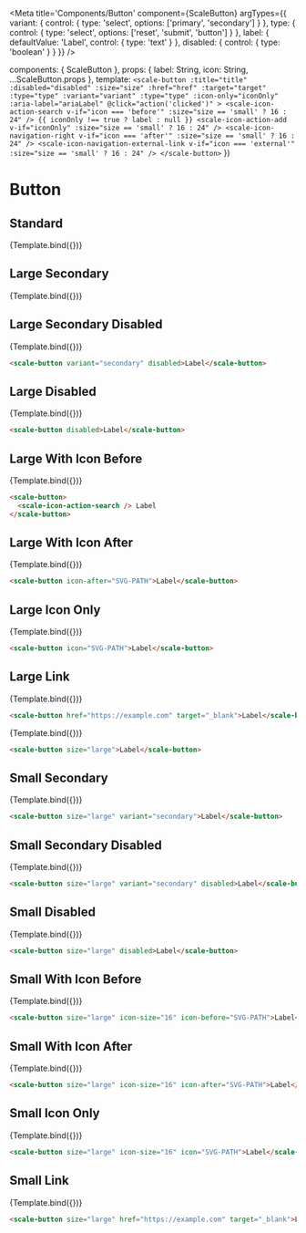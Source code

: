 
<Meta
  title='Components/Button'
  component={ScaleButton}
  argTypes={{
    variant: {
      control: { type: 'select', options: ['primary', 'secondary'] }
    },
    type: {
      control: { type: 'select', options: ['reset', 'submit', 'button'] }
    },
    label: {
      defaultValue: 'Label',
      control: { type: 'text' }
    },
    disabled: {
      control: { type: 'boolean' }
    }
  }}
/>

  components: { ScaleButton },
  props: {
    label: String,
    icon: String,
    ...ScaleButton.props
  },
  template: `
    <scale-button
      :title="title"
      :disabled="disabled"
      :size="size"
      :href="href"
      :target="target"
      :type="type"
      :variant="variant"
      :type="type"
      :icon-only="iconOnly"
      :aria-label="ariaLabel"
      @click="action('clicked')"
    >
      <scale-icon-action-search v-if="icon === 'before'" :size="size == 'small' ? 16 : 24" />
      {{ iconOnly !== true ? label : null }}
      <scale-icon-action-add v-if="iconOnly" :size="size == 'small' ? 16 : 24" />
      <scale-icon-navigation-right v-if="icon === 'after'" :size="size == 'small' ? 16 : 24" />
      <scale-icon-navigation-external-link v-if="icon === 'external'" :size="size == 'small' ? 16 : 24" />
    </scale-button>
  `
})

# Button

## Standard

<Canvas withSource="none">
  <Story
    name='Large Standard'
    args={{
      label: 'Label'
    }}
  >
    {Template.bind({})}
  </Story>
</Canvas>

<ArgsTable story='Large Standard' />


## Large Secondary

<Canvas withSource="none">
  <Story
    name='Large Secondary'
    args={{
      variant: 'secondary'
    }}
  >
    {Template.bind({})}
  </Story>
</Canvas>

## Large Secondary Disabled

<Canvas withSource="none">
  <Story
    name='Large Secondary Disabled'
    args={{
      variant: 'secondary',
      disabled: true
    }}
  >
    {Template.bind({})}
  </Story>
</Canvas>

```html
<scale-button variant="secondary" disabled>Label</scale-button>
```


## Large Disabled

<Canvas withSource="none">
  <Story
    name='Large Disabled'
    args={{
      disabled: true
    }}
  >
    {Template.bind({})}
  </Story>
</Canvas>

```html
<scale-button disabled>Label</scale-button>
```


## Large With Icon Before

<Canvas withSource="none">
  <Story
    name='Large With Icon Before'
    args={{
      icon: 'before'
    }}
  >
    {Template.bind({})}
  </Story>
</Canvas>

```html
<scale-button>
  <scale-icon-action-search /> Label
</scale-button>
```


## Large With Icon After

<Canvas withSource="none">
  <Story
    name='Large With Icon After'
    args={{
      icon: 'after'
    }}
  >
    {Template.bind({})}
  </Story>
</Canvas>

```html
<scale-button icon-after="SVG-PATH">Label</scale-button>
```


## Large Icon Only

<Canvas withSource="none">
  <Story
    name='Large Icon Only'
    args={{
      iconOnly: true,
      title: 'Search',
      ariaLabel: 'Search'
    }}
  >
    {Template.bind({})}
  </Story>
</Canvas>

```html
<scale-button icon="SVG-PATH">Label</scale-button>
```


## Large Link

<Canvas withSource="none">
  <Story
    name='Large Link'
    args={{
      href: 'https://example.com',
      target: '_blank',
      title: 'External link, opens in new tab',
      icon: 'external'
    }}
  >
    {Template.bind({})}
  </Story>
</Canvas>

```html
<scale-button href="https://example.com" target="_blank">Label</scale-button>
```


<Canvas withSource="none">
  <Story
    name='Small Standard'
    args={{
      size: 'small',
      label: 'Label'
    }}
  >
    {Template.bind({})}
  </Story>
</Canvas>


```html
<scale-button size="large">Label</scale-button>
```


## Small Secondary

<Canvas withSource="none">
  <Story
    name='Small Secondary'
    args={{
      size: 'small',
      variant: 'secondary'
    }}
  >
    {Template.bind({})}
  </Story>
</Canvas>


```html
<scale-button size="large" variant="secondary">Label</scale-button>
```

## Small Secondary Disabled

<Canvas withSource="none">
  <Story
    name='Small Secondary Disabled'
    args={{
      size: 'small',
      variant: 'secondary',
      disabled: true
    }}
  >
    {Template.bind({})}
  </Story>
</Canvas>

```html
<scale-button size="large" variant="secondary" disabled>Label</scale-button>
```


## Small Disabled

<Canvas withSource="none">
  <Story
    name='Small Disabled'
    args={{
      size: 'small',
      disabled: true
    }}
  >
    {Template.bind({})}
  </Story>
</Canvas>

```html
<scale-button size="large" disabled>Label</scale-button>
```


## Small With Icon Before

<Canvas withSource="none">
  <Story
    name='Small With Icon Before'
    args={{
      size: 'small',
      icon: 'before'
    }}
  >
    {Template.bind({})}
  </Story>
</Canvas>

```html
<scale-button size="large" icon-size="16" icon-before="SVG-PATH">Label</scale-button>
```


## Small With Icon After

<Canvas withSource="none">
  <Story
    name='Small With Icon After'
    args={{
      size: 'small',
      icon: 'after'
    }}
  >
    {Template.bind({})}
  </Story>
</Canvas>

```html
<scale-button size="large" icon-size="16" icon-after="SVG-PATH">Label</scale-button>
```


## Small Icon Only

<Canvas withSource="none">
  <Story
    name='Small Icon Only'
    args={{
      size: 'small',
      iconOnly: true,
      title: 'Search',
      ariaLabel: 'Search'
    }}
  >
    {Template.bind({})}
  </Story>
</Canvas>

```html
<scale-button size="large" icon-size="16" icon="SVG-PATH">Label</scale-button>
```


## Small Link

<Canvas withSource="none">
  <Story
    name='Small Link'
    args={{
      size: 'small',
      href: 'https://example.com',
      target: '_blank',
      title: 'External link, opens in new tab',
      icon: 'external'
    }}
  >
    {Template.bind({})}
  </Story>
</Canvas>

```html
<scale-button size="large" href="https://example.com" target="_blank">Label</scale-button>
```
